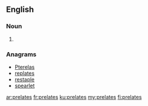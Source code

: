 ==English==

===Noun===
{{head|en|plural}}

# {{plural of|prelate|lang=en}}

===Anagrams===
* [[Pterelas#English|Pterelas]]
* [[replates#English|replates]]
* [[restaple#English|restaple]]
* [[spearlet#English|spearlet]]

[[ar:prelates]]
[[fr:prelates]]
[[ku:prelates]]
[[my:prelates]]
[[fi:prelates]]